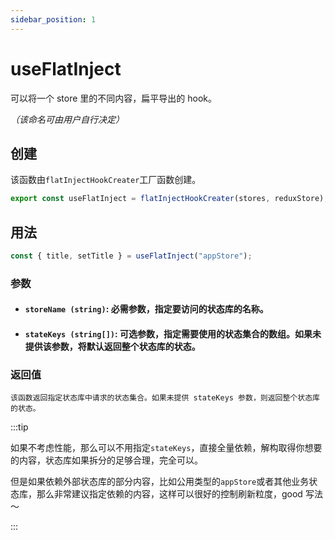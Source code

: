 ```yaml
---
sidebar_position: 1
---
```


# useFlatInject

可以将一个 store 里的不同内容，扁平导出的 hook。

_（该命名可由用户自行决定）_

## 创建

该函数由`flatInjectHookCreater`工厂函数创建。

```ts
export const useFlatInject = flatInjectHookCreater(stores, reduxStore);
```

## 用法

```ts
const { title, setTitle } = useFlatInject("appStore");
```

### 参数

-   #### `storeName (string)`: 必需参数，指定要访问的状态库的名称。
-   #### `stateKeys (string[])`: 可选参数，指定需要使用的状态集合的数组。如果未提供该参数，将默认返回整个状态库的状态。

### 返回值

    该函数返回指定状态库中请求的状态集合。如果未提供 stateKeys 参数，则返回整个状态库的状态。

:::tip

如果不考虑性能，那么可以不用指定`stateKeys`，直接全量依赖，解构取得你想要的内容，状态库如果拆分的足够合理，完全可以。

但是如果依赖外部状态库的部分内容，比如公用类型的`appStore`或者其他业务状态库，那么非常建议指定依赖的内容，这样可以很好的控制刷新粒度，good 写法～

:::
